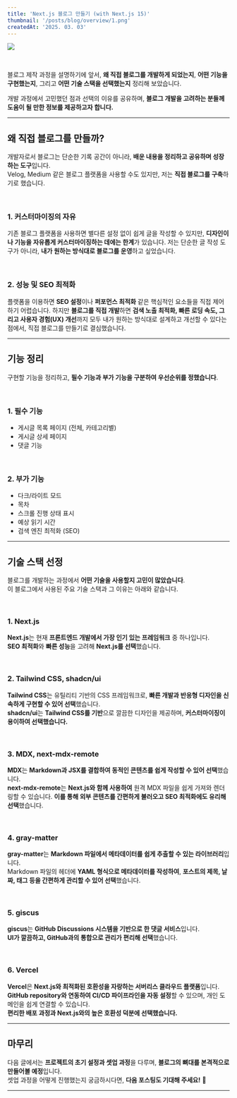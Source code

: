 ```yaml
---
title: 'Next.js 블로그 만들기 (with Next.js 15)'
thumbnail: '/posts/blog/overview/1.png'
createdAt: '2025. 03. 03'
---
```


![](/posts/blog/overview/1.png)

<br />

블로그 제작 과정을 설명하기에 앞서, **왜 직접 블로그를 개발하게 되었는지**, **어떤 기능을 구현했는지**, 그리고 **어떤 기술 스택을 선택했는지** 정리해 보았습니다.

개발 과정에서 고민했던 점과 선택의 이유를 공유하며, **블로그 개발을 고려하는 분들께 도움이 될 만한 정보를 제공하고자 합니다.**

---

## 왜 직접 블로그를 만들까?

개발자로서 블로그는 단순한 기록 공간이 아니라, **배운 내용을 정리하고 공유하며 성장하는 도구**입니다.  
Velog, Medium 같은 블로그 플랫폼을 사용할 수도 있지만, 저는 **직접 블로그를 구축**하기로 했습니다.

<br />

### 1. 커스터마이징의 자유

기존 블로그 플랫폼을 사용하면 별다른 설정 없이 쉽게 글을 작성할 수 있지만, **디자인이나 기능을 자유롭게 커스터마이징하는 데에는 한계**가 있습니다.
저는 단순한 글 작성 도구가 아니라, **내가 원하는 방식대로 블로그를 운영**하고 싶었습니다.

<br />

### 2. 성능 및 SEO 최적화

플랫폼을 이용하면 **SEO 설정**이나 **퍼포먼스 최적화** 같은 핵심적인 요소들을 직접 제어하기 어렵습니다.
하지만 **블로그를 직접 개발**하면 **검색 노출 최적화, 빠른 로딩 속도, 그리고 사용자 경험(UX) 개선**까지 모두 내가 원하는 방식대로 설계하고 개선할 수 있다는 점에서, 직접 블로그를 만들기로 결심했습니다.

---

## 기능 정리

구현할 기능을 정리하고, **필수 기능과 부가 기능을 구분하여 우선순위를 정했습니다**.

<br />

### 1. 필수 기능

- 게시글 목록 페이지 (전체, 카테고리별)
- 게시글 상세 페이지
- 댓글 기능

<br />

### 2. 부가 기능

- 다크/라이트 모드
- 목차
- 스크롤 진행 상태 표시
- 예상 읽기 시간
- 검색 엔진 최적화 (SEO)

---

## 기술 스택 선정

블로그를 개발하는 과정에서 **어떤 기술을 사용할지 고민이 많았습니다**.  
이 블로그에서 사용된 주요 기술 스택과 그 이유는 아래와 같습니다.

<br />

### 1. Next.js

**Next.js**는 현재 **프론트엔드 개발에서 가장 인기 있는 프레임워크** 중 하나입니다.  
**SEO 최적화**와 **빠른 성능**을 고려해 **Next.js를 선택**했습니다.

<br />

### 2. Tailwind CSS, shadcn/ui

**Tailwind CSS**는 유틸리티 기반의 CSS 프레임워크로, **빠른 개발과 반응형 디자인을 신속하게 구현할 수 있어 선택**했습니다.  
**shadcn/ui**는 **Tailwind CSS를 기반**으로 깔끔한 디자인을 제공하며, **커스터마이징이 용이하여 선택했습니다.**

<br />

### 3. MDX, next-mdx-remote

**MDX**는 **Markdown과 JSX를 결합하여 동적인 콘텐츠를 쉽게 작성할 수 있어 선택**했습니다.  
**next-mdx-remote**는 **Next.js와 함께 사용하여** 원격 MDX 파일을 쉽게 가져와 렌더링할 수 있습니다.
**이를 통해 외부 콘텐츠를 간편하게 불러오고 SEO 최적화에도 유리해 선택**했습니다.

<br />

### 4. gray-matter

**gray-matter**는 **Markdown 파일에서 메타데이터를 쉽게 추출할 수 있는 라이브러리**입니다.  
Markdown 파일의 헤더에 **YAML 형식으로 메타데이터를 작성하여**, **포스트의 제목, 날짜, 태그 등을 간편하게 관리할 수 있어 선택**했습니다.

<br />

### 5. giscus

**giscus**는 **GitHub Discussions 시스템을 기반으로 한 댓글 서비스**입니다.  
**UI가 깔끔하고, GitHub과의 통합으로 관리가 편리해 선택**했습니다.

<br />

### 6. Vercel

**Vercel**은 **Next.js와 최적화된 호환성을 자랑하는 서버리스 클라우드 플랫폼**입니다.  
**GitHub repository와 연동하여 CI/CD 파이프라인을 자동 설정**할 수 있으며, 개인 도메인을 쉽게 연결할 수 있습니다.  
**편리한 배포 과정과 Next.js와의 높은 호환성 덕분에 선택했습니다.**

---

## 마무리

다음 글에서는 **프로젝트의 초기 설정과 셋업 과정**을 다루며, **블로그의 뼈대를 본격적으로 만들어볼 예정**입니다.  
셋업 과정을 어떻게 진행했는지 궁금하시다면, **다음 포스팅도 기대해 주세요!** 🚀

---
